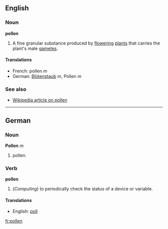 ==English==
===Noun===
'''pollen'''

# A fine granular substance produced by [[flower]]ing [[plants]] that carries the plant's male [[gamete]]s.

====Translations====
*French: pollen ''m''
*German: [[Blütenstaub]] ''m'', Pollen ''m''

===See also===
*[[w:Pollen|Wikipedia article on pollen]]

----
==German==
===Noun===
'''Pollen''' ''m''

# pollen.

===Verb===
'''pollen'''

# (''Computing'') to periodically check the status of a device or variable.

====Translations====
*English: [[poll]]

[[fr:pollen]]